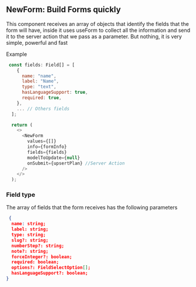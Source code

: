 ## NewForm: Build Forms quickly
This component receives an array of objects that identify the fields that the form will have, inside it uses useForm to collect all the information and send it to the server action that we pass as a parameter. But nothing, it is very simple, powerful and fast

Example

```js
 const fields: Field[] = [
    {
      name: "name",
      label: "Name",
      type: "text",
      hasLanguageSupport: true,
      required: true,
    },
    ... // Others fields
  ];

  return (
    <>
      <NewForm
        values={[]}
        info={formInfo}
        fields={fields}
        modelToUpdate={null}
        onSubmit={upsertPlan} //Server Action
      />
    </>
  );
```
### Field type
The array of fields that the form receives has the following parameters
```json
 {
  name: string;
  label: string;
  type: string;
  slug?: string;
  numberStep?: string;
  note?: string;
  forceInteger?: boolean;
  required: boolean;
  options?: FieldSelectOption[];
  hasLanguageSupport?: boolean;
}
```
